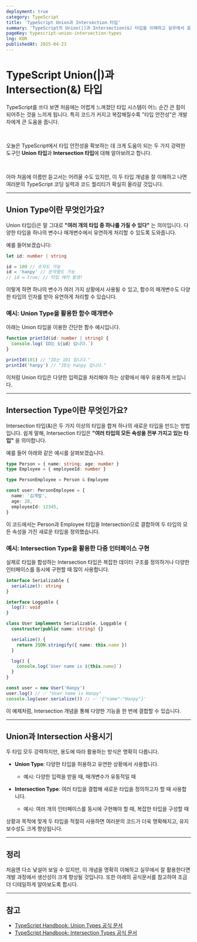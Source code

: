 ```yaml
---
deployment: true
category: TypeScript
title: 'TypeScript Union과 Intersection 타입'
summary: 'TypeScript의 Union(|)과 Intersection(&) 타입을 이해하고 실무에서 효율적으로 활용하는 방법을 예제와 함께 친절하게 정리합니다.'
pageKey: typescript-union-intersection-types
lng: KOR
publishedAt: 2025-04-23
---
```


# TypeScript Union(|)과 Intersection(&) 타입

TypeScript를 쓰다 보면 처음에는 어렵게 느껴졌던 타입 시스템이 어느 순간 큰 힘이 되어주는 것을 느끼게 됩니다. 특히 코드가 커지고 복잡해질수록 "타입 안전성"은 개발자에게 큰 도움을 줍니다.

<br />

오늘은 TypeScript에서 타입 안전성을 확보하는 데 크게 도움이 되는 두 가지 강력한 도구인 **Union 타입**과 **Intersection 타입**에 대해 알아보려고 합니다.

<br />

아마 처음에 이름만 듣고서는 어려울 수도 있지만, 이 두 타입 개념을 잘 이해하고 나면 여러분의 TypeScript 코딩 실력과 코드 퀄리티가 확실히 올라갈 것입니다.

---

## Union Type이란 무엇인가요?

Union 타입(<codeline>|</codeline>)은 말 그대로 **"여러 개의 타입 중 하나를 가질 수 있다"** 는 의미입니다. 다양한 타입을 하나의 변수나 매개변수에서 유연하게 처리할 수 있도록 도와줍니다.

예를 들어보겠습니다:

```typescript title="union" showLineNumbers
let id: number | string

id = 100 // 숫자도 가능
id = 'hanpy' // 문자열도 가능
// id = true; // 타입 에러 발생!
```

이렇게 하면 하나의 변수가 여러 가지 상황에서 사용될 수 있고, 함수의 매개변수도 다양한 타입의 인자를 받아 유연하게 처리할 수 있습니다.

### 예시: Union Type을 활용한 함수 매개변수

아래는 Union 타입을 이용한 간단한 함수 예시입니다.

```typescript title="union" showLineNumbers
function printId(id: number | string) {
  console.log(`ID는 ${id} 입니다.`)
}

printId(101) // "ID는 101 입니다."
printId('hanpy') // "ID는 hanpy 입니다."
```

이처럼 Union 타입은 다양한 입력값을 처리해야 하는 상황에서 매우 유용하게 쓰입니다.

---

## Intersection Type이란 무엇인가요?

Intersection 타입(<codeline>&</codeline>)은 두 가지 이상의 타입을 합쳐 하나의 새로운 타입을 만드는 방법입니다. 쉽게 말해, Intersection 타입은 **"여러 타입의 모든 속성을 전부 가지고 있는 타입"** 을 의미합니다.

예를 들어 아래와 같은 예시를 살펴보겠습니다.

```typescript title="intersection" showLineNumbers
type Person = { name: string; age: number }
type Employee = { employeeId: number }

type PersonEmployee = Person & Employee

const user: PersonEmployee = {
  name: '김개발',
  age: 28,
  employeeId: 12345,
}
```

이 코드에서는 <codeline>Person</codeline>과 <codeline>Employee</codeline> 타입을 Intersection으로 결합하여 두 타입의 모든 속성을 가진 새로운 타입을 정의했습니다.

### 예시: Intersection Type을 활용한 다중 인터페이스 구현

실제로 타입을 합성하는 Intersection 타입은 복잡한 데이터 구조를 정의하거나 다양한 인터페이스를 동시에 구현할 때 많이 사용합니다.

```typescript title="intersection" showLineNumbers
interface Serializable {
  serialize(): string
}

interface Loggable {
  log(): void
}

class User implements Serializable, Loggable {
  constructor(public name: string) {}

  serialize() {
    return JSON.stringify({ name: this.name })
  }

  log() {
    console.log(`User name is ${this.name}`)
  }
}

const user = new User('Hanpy')
user.log() // ✅ "User name is Hanpy"
console.log(user.serialize()) // ✅ '{"name":"Hanpy"}'
```

이 예제처럼, Intersection 개념을 통해 다양한 기능을 한 번에 결합할 수 있습니다.

---

## Union과 Intersection 사용시기

두 타입 모두 강력하지만, 용도에 따라 활용하는 방식은 명확히 다릅니다.

- **Union Type**: 다양한 타입을 허용하고 유연한 상황에서 사용합니다.

  - 예시: 다양한 입력을 받을 때, 매개변수가 유동적일 때

- **Intersection Type**: 여러 타입을 결합해 새로운 타입을 정의하고자 할 때 사용합니다.
  - 예시: 여러 개의 인터페이스를 동시에 구현해야 할 때, 복잡한 타입을 구성할 때

상황과 목적에 맞게 두 타입을 적절히 사용하면 여러분의 코드가 더욱 명확해지고, 유지보수성도 크게 향상됩니다.

---

## 정리

처음엔 다소 낯설어 보일 수 있지만, 이 개념을 명확히 이해하고 실무에서 잘 활용한다면 개발 과정에서 생산성이 크게 향상될 것입니다. 또한 아래의 공식문서를 참고하여 조금 더 디테일하게 알아보도록 합시다.

---

## 참고

- [TypeScript Handbook: Union Types 공식 문서](https://www.typescriptlang.org/docs/handbook/2/everyday-types.html#union-types)
- [TypeScript Handbook: Intersection Types 공식 문서](https://www.typescriptlang.org/docs/handbook/2/objects.html#intersection-types)
